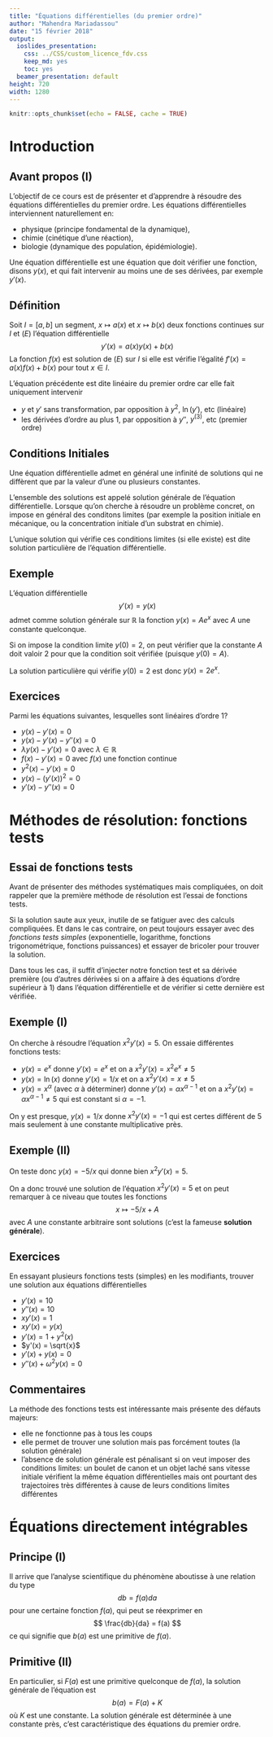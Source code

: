 ```yaml
---
title: "Équations différentielles (du premier ordre)"
author: "Mahendra Mariadassou"
date: "15 février 2018"
output:
  ioslides_presentation:
    css: ../CSS/custom_licence_fdv.css
    keep_md: yes
    toc: yes
  beamer_presentation: default
height: 720
width: 1280
---
```


```r
knitr::opts_chunk$set(echo = FALSE, cache = TRUE)
```

# Introduction 

## Avant propos (I)

L'objectif de ce cours est de présenter et d'apprendre à résoudre des équations différentielles du premier ordre. Les équations différentielles interviennent naturellement en:

- physique (principe fondamental de la dynamique), 
- chimie (cinétique d'une réaction), 
- biologie (dynamique des population, épidémiologie). 

Une <alert>équation différentielle</alert> est une équation que doit vérifier une
fonction, disons $y(x)$, et qui fait intervenir au moins une de
ses dérivées, par exemple $y'(x)$. 

## Définition

<div class = "definition">
Soit $I = [a, b]$ un segment, $x \mapsto a(x)$ et $x \mapsto b(x)$ deux fonctions continues sur $I$ et $(E)$ l'équation différentielle 
$$
y'(x) = a(x)y(x) + b(x)
$$
La fonction $f(x)$ est solution de $(E)$ sur $I$ si elle est vérifie l'égalité $f'(x) = a(x)f(x) + b(x)$ pour tout $x \in I$.
</div>

L'équation précédente est dite <alert>linéaire du premier ordre</alert> car elle fait uniquement intervenir 

- $y$ et $y'$ sans transformation, par opposition à $y^2$, $\ln(y')$, etc (linéaire)
- les dérivées d'ordre au plus 1, par opposition à $y''$, $y^{(3)}$, etc (premier ordre)

## Conditions Initiales

Une équation différentielle admet en général une <alert>infinité</alert> de solutions qui ne diffèrent que par la valeur d'une ou plusieurs constantes. 

L'ensemble des solutions est appelé <alert>solution générale</alert> de l'équation différentielle. Lorsque qu'on cherche à résoudre un problème concret, on impose en général des <alert>conditons limites</alert> (par exemple la position initiale en mécanique, ou la concentration initiale d'un substrat en chimie). 

L'unique solution qui vérifie ces conditions limites (si elle existe) est dite solution particulière de l'équation différentielle. 

## Exemple

L'équation différentielle
$$
y'(x) = y(x)
$$
admet comme solution générale sur $\mathbb{R}$ la fonction $y(x) = Ae^x$ avec $A$ une constante quelconque. 

Si on impose la condition limite $y(0) = 2$, on peut vérifier que la constante $A$ doit valoir $2$ pour que la condition soit vérifiée (puisque $y(0) = A$). 

La solution particulière qui vérifie $y(0)=2$ est donc $y(x) = 2e^x$.

## Exercices 

Parmi les équations suivantes, lesquelles sont linéaires d'ordre 1? 

- $y(x) - y'(x) = 0$
- $y(x) - y'(x) - y''(x) = 0$
- $\lambda y(x) - y'(x) = 0$ avec $\lambda \in \mathbb{R}$
- $f(x) - y'(x) = 0$ avec $f(x)$ une fonction continue
- $y^2(x) - y'(x) = 0$ 
- $y(x) - (y'(x))^2 = 0$ 
- $y'(x) - y''(x) = 0$

# Méthodes de résolution: fonctions tests

## Essai de fonctions tests

Avant de présenter des méthodes <alert>systématiques</alert> mais compliquées, on doit rappeler que la première méthode de résolution est l'<alert>essai de fonctions tests</alert>. 

Si la solution saute aux yeux, inutile de se fatiguer avec des calculs compliquées. Et dans le cas contraire, on peut toujours essayer avec des *fonctions tests simples* (exponentielle, logarithme, fonctions trigonométrique, fonctions puissances) et essayer de bricoler pour trouver la solution. 

Dans tous les cas, il suffit d'injecter notre fonction test et sa dérivée première (ou d'autres dérivées si on a affaire à des équations d'ordre supérieur à 1) dans l'équation différentielle et de vérifier si cette dernière est vérifiée.

## Exemple (I)

On cherche à résoudre l'équation $x^2 y'(x) = 5$. On essaie différentes fonctions tests:

- $y(x) = e^x$ donne $y'(x) = e^x$ et on a $x^2 y'(x) = x^2 e^x \neq 5$
- $y(x) = \ln(x)$ donne $y'(x) = 1/x$ et on a $x^2 y'(x) = x \neq 5$
- $y(x) = x^{\alpha}$ (avec $\alpha$ à déterminer) donne $y'(x) = \alpha x^{\alpha - 1}$ et on a $x^2 y'(x) = \alpha x^{\alpha - 1} \neq 5$ qui est constant si $\alpha = -1$.

On y est presque, $y(x) = 1/x$ donne $x^2 y'(x) = -1$ qui est certes différent de $5$ mais seulement à une constante multiplicative près. 

## Exemple (II)

On teste donc $y(x) = -5/x$ qui donne bien $x^2 y'(x) = 5$. 

On a donc trouvé une solution de l'équation $x^2y'(x) = 5$ et on peut remarquer à ce niveau que toutes les fonctions 
$$
x \mapsto -5/x + A
$$ 
avec $A$ une constante arbitraire sont solutions (c'est la fameuse **solution générale**).

## Exercices

En essayant plusieurs fonctions tests (simples) en les modifiants, trouver une solution aux équations différentielles

- $y'(x) = 10$
- $y''(x) = 10$ 
- $xy'(x) = 1$
- $xy'(x) = y(x)$
- $y'(x) = 1 + y^2(x)$
- $y'(x) = \sqrt{x}$
- $y'(x) + y(x) = 0$
- $y''(x) + \omega^2 y(x) = 0$

## Commentaires

La méthode des fonctions tests est intéressante mais présente des défauts majeurs:

- elle ne fonctionne pas à tous les coups
- elle permet de trouver une solution mais pas forcément toutes (la solution générale)
- l'absence de solution générale est pénalisant si on veut imposer des conditions limites: un boulet de canon et un objet laché sans vitesse initiale vérifient la même équation différentielles mais ont pourtant des trajectoires très différentes à cause de leurs conditions limites différentes

# Équations directement intégrables

## Principe (I)

Il arrive que l'analyse scientifique du phénomène aboutisse à une relation du type
$$
db = f(a) da
$$
pour une certaine fonction $f(a)$, qui peut se réexprimer en 
$$
\frac{db}{da} = f(a)
$$
ce qui signifie que $b(a)$ est une primitive de $f(a)$. 

## Primitive (II)

En particulier, si $F(a)$ est une primitive quelconque de $f(a)$, la solution générale de l'équation est 
$$
b(a) = F(a) + K
$$
où $K$ est une constante. La solution générale est déterminée à une constante près, c'est caractéristique des équations du premier ordre. 


